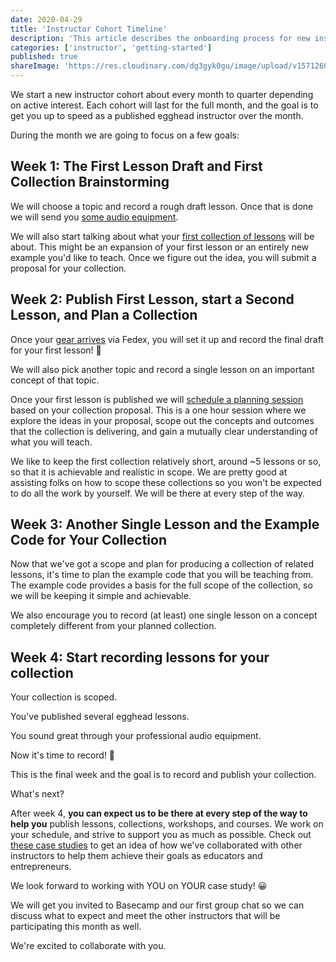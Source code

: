 ```yaml
---
date: 2020-04-29
title: 'Instructor Cohort Timeline'
description: 'This article describes the onboarding process for new instructors.'
categories: ['instructor', 'getting-started']
published: true
shareImage: 'https://res.cloudinary.com/dg3gyk0gu/image/upload/v1571260698/og-image-assets/share_image_getting_started.png'
---
```


We start a new instructor cohort about every month to quarter depending on active interest. Each cohort will last for the full month, and the goal is to get you up to speed as a published egghead instructor over the month.

During the month we are going to focus on a few goals:

## Week 1: The First Lesson Draft and First Collection Brainstorming

We will choose a topic and record a rough draft lesson. Once that is done we will send you [some audio equipment](/instructor/screencasting/audio-equipment).

We will also start talking about what your [first collection of lessons](/instructor/collections) will be about. This might be an expansion of your first lesson or an entirely new example you'd like to teach. Once we figure out the idea, you will submit a proposal for your collection.

## Week 2: Publish First Lesson, start a Second Lesson, and Plan a Collection

Once your [gear arrives](/instructor/screencasting/audio-equipment) via Fedex, you will set it up and record the final draft for your first lesson! 🎉

We will also pick another topic and record a single lesson on an important concept of that topic.

Once your first lesson is published we will [schedule a planning session](/instructor/workshops/planning-process) based on your collection proposal. This is a one hour session where we explore the ideas in your proposal, scope out the concepts and outcomes that the collection is delivering, and gain a mutually clear understanding of what you will teach.

We like to keep the first collection relatively short, around ~5 lessons or so, so that it is achievable and realistic in scope. We are pretty good at assisting folks on how to scope these collections so you won't be expected to do all the work by yourself. We will be there at every step of the way.

## Week 3: Another Single Lesson and the Example Code for Your Collection

Now that we've got a scope and plan for producing a collection of related lessons, it's time to plan the example code that you will be teaching from. The example code provides a basis for the full scope of the collection, so we will be keeping it simple and achievable.

We also encourage you to record (at least) one single lesson on a concept completely different from your planned collection.

## Week 4: Start recording lessons for your collection

Your collection is scoped.

You've published several egghead lessons.

You sound great through your professional audio equipment.

Now it's time to record! 🤗

This is the final week and the goal is to record and publish your collection.

What's next?

After week 4, **you can expect us to be there at every step of the way to help you** publish lessons, collections, workshops, and courses. We work on your schedule, and strive to support you as much as possible. Check out [these case studies](/instructor/case-studies) to get an idea of how we've collaborated with other instructors to help them achieve their goals as educators and entrepreneurs.

We look forward to working with YOU on YOUR case study! 😀

We will get you invited to Basecamp and our first group chat so we can discuss what to expect and meet the other instructors that will be participating this month as well.

We're excited to collaborate with you.
